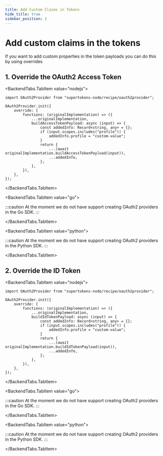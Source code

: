 ```yaml
---
title: Add Custom Claims in Tokens
hide_title: true
sidebar_position: 2
---
```



# Add custom claims in the tokens

<PaidFeatureCallout />

If you want to add custom properties in the token payloads you can do this by using overrides

## 1. Override the OAuth2 Access Token

<BackendTabs>

<BackendTabs.TabItem value="nodejs">

```tsx
import OAuth2Provider from "supertokens-node/recipe/oauth2provider";

OAuth2Provider.init({
    override: {
        functions: (originalImplementation) => ({
            ...originalImplementation,
            buildAccessTokenPayload: async (input) => {
                const addedInfo: Record<string, any> = {};
                if (input.scopes.includes("profile")) {
                    addedInfo.profile = "custom-value";
                }
                return {
                    ...(await originalImplementation.buildAccessTokenPayload(input)),
                    ...addedInfo,
                };
            },
        }),
    },
});

```

</BackendTabs.TabItem>

<BackendTabs.TabItem value="go">

:::caution
At the moment we do not have support creating OAuth2 providers in the Go SDK.
:::

</BackendTabs.TabItem>

<BackendTabs.TabItem value="python">

:::caution
At the moment we do not have support creating OAuth2 providers in the Python SDK.
:::

</BackendTabs.TabItem>

</BackendTabs>

## 2. Override the ID Token

<BackendTabs>

<BackendTabs.TabItem value="nodejs">

```tsx
import OAuth2Provider from "supertokens-node/recipe/oauth2provider";

OAuth2Provider.init({
    override: {
        functions: (originalImplementation) => ({
            ...originalImplementation,
            buildIdTokenPayload: async (input) => {
                const addedInfo: Record<string, any> = {};
                if (input.scopes.includes("profile")) {
                    addedInfo.profile = "custom-value";
                }
                return {
                    ...(await originalImplementation.buildIdTokenPayload(input)),
                    ...addedInfo,
                };
            },
        }),
    },
});

```

</BackendTabs.TabItem>

<BackendTabs.TabItem value="go">

:::caution
At the moment we do not have support creating OAuth2 providers in the Go SDK.
:::

</BackendTabs.TabItem>

<BackendTabs.TabItem value="python">

:::caution
At the moment we do not have support creating OAuth2 providers in the Python SDK.
:::

</BackendTabs.TabItem>

</BackendTabs>
